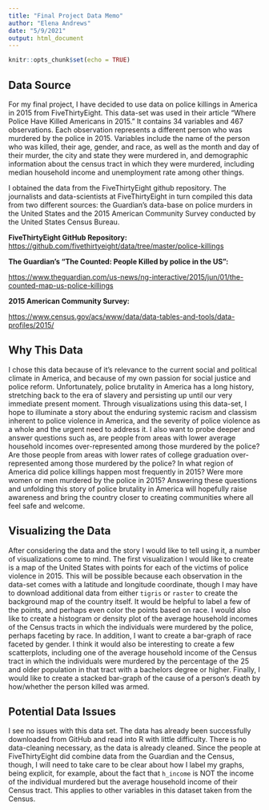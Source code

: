 ```yaml
---
title: "Final Project Data Memo"
author: "Elena Andrews"
date: "5/9/2021"
output: html_document
---
```


```r
knitr::opts_chunk$set(echo = TRUE)
```

## Data Source

For my final project, I have decided to use data on police killings in America in 2015 from FiveThirtyEight. This data-set was used in their article "Where Police Have Killed Americans in 2015." It contains 34 variables and 467 observations. Each observation represents a different person who was murdered by the police in 2015. Variables include the name of the person who was killed, their age, gender, and race, as well as the month and day of their murder, the city and state they were murdered in, and demographic information about the census tract in which they were murdered, including median household income and unemployment rate among other things.

I obtained the data from the FiveThirtyEight github repository. The journalists and data-scientists at FiveThirtyEight in turn compiled this data from two different sources: the Guardian's data-base on police murders in the United States and the 2015 American Community Survey conducted by the United States Census Bureau.

**FiveThirtyEight GitHub Repository:** <https://github.com/fivethirtyeight/data/tree/master/police-killings>

**The Guardian's "The Counted: People Killed by police in the US":**

<https://www.theguardian.com/us-news/ng-interactive/2015/jun/01/the-counted-map-us-police-killings>

**2015 American Community Survey:**

<https://www.census.gov/acs/www/data/data-tables-and-tools/data-profiles/2015/>

## Why This Data

I chose this data because of it's relevance to the current social and political climate in America, and because of my own passion for social justice and police reform. Unfortunately, police brutality in America has a long history, stretching back to the era of slavery and persisting up until our very immediate present moment. Through visualizations using this data-set, I hope to illuminate a story about the enduring systemic racism and classism inherent to police violence in America, and the severity of police violence as a whole and the urgent need to address it. I also want to probe deeper and answer questions such as, are people from areas with lower average household incomes over-represented among those murdered by the police? Are those people from areas with lower rates of college graduation over-represented among those murdered by the police? In what region of America did police killings happen most frequently in 2015? Were more women or men murdered by the police in 2015? Answering these questions and unfolding this story of police brutality in America will hopefully raise awareness and bring the country closer to creating communities where all feel safe and welcome.

## Visualizing the Data

After considering the data and the story I would like to tell using it, a number of visualizations come to mind. The first visualization I would like to create is a map of the United States with points for each of the victims of police violence in 2015. This will be possible because each observation in the data-set comes with a latitude and longitude coordinate, though I may have to download additional data from either `tigris` or `raster` to create the background map of the country itself. It would be helpful to label a few of the points, and perhaps even color the points based on race. I would also like to create a histogram or density plot of the average household incomes of the Census tracts in which the individuals were murdered by the police, perhaps faceting by race. In addition, I want to create a bar-graph of race faceted by gender. I think it would also be interesting to create a few scatterplots, including one of the average household income of the Census tract in which the individuals were murdered by the percentage of the 25 and older population in that tract with a bachelors degree or higher. Finally, I would like to create a stacked bar-graph of the cause of a person's death by how/whether the person killed was armed.

## Potential Data Issues

I see no issues with this data set. The data has already been successfully downloaded from GitHub and read into R with little difficulty. There is no data-cleaning necessary, as the data is already cleaned. Since the people at FiveThirtyEight did combine data from the Guardian and the Census, though, I will need to take care to be clear about how I label my graphs, being explicit, for example, about the fact that `h_income` is NOT the income of the individual murdered but the average household income of their Census tract. This applies to other variables in this dataset taken from the Census.

